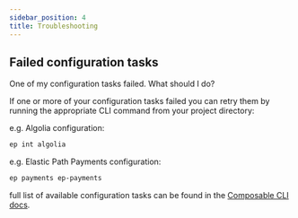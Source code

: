 ```yaml
---
sidebar_position: 4
title: Troubleshooting
---
```



## Failed configuration tasks
One of my configuration tasks failed. What should I do?

If one or more of your configuration tasks failed you can retry them by running the appropriate CLI command from your project directory:

e.g. Algolia configuration:

```bash
ep int algolia
```

e.g. Elastic Path Payments configuration:

```bash
ep payments ep-payments
```

full list of available configuration tasks can be found in the [Composable CLI docs](/docs/composable-cli/commands).